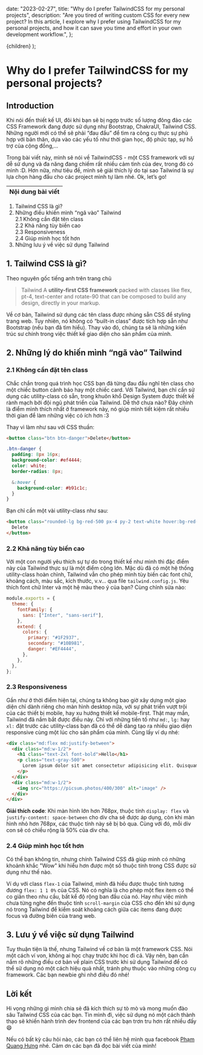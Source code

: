 
  date: "2023-02-27",
  title: "Why do I prefer TailwindCSS for my personal projects",
  description:
    "Are you tired of writing custom CSS for every new project? In this article, I explore why I prefer using TailwindCSS for my personal projects, and how it can save you time and effort in your own development workflow.",
};

  <ArticleLayout metadata={metadata}>{children}</ArticleLayout>
);

# Why do I prefer TailwindCSS for my personal projects?

## Introduction

Khi nói đến thiết kế UI, đôi khi bạn sẽ bị ngợp trước số lượng đông đảo các CSS Framework đang được sử dụng như Bootstrap, ChakraUI, Tailwind CSS. Những người mới có thể sẽ phải “đau đầu” để tìm ra công cụ thực sự phù hợp với bản thân, dựa vào các yếu tố như thời gian học, độ phức tạp, sự hỗ trợ của cộng đồng,...

Trong bài viết này, mình sẽ nói về TailwindCSS - một CSS framework với sự dễ sử dụng và đa năng đang chiếm rất nhiều cảm tình của dev, trong đó có mình :D. Hơn nữa, như tiêu đề, mình sẽ giải thích lý do tại sao Tailwind là sự lựa chọn hàng đầu cho các project mình tự làm nhé. Ok, let’s go!

| Nội dung bài viết |
| ----------------- |

1.  Tailwind CSS là gì?
2.  Những điều khiến mình “ngã vào” Tailwind\
    2.1 Không cần đặt tên class\
    2.2 Khả năng tùy biến cao\
    2.3 Responsiveness\
    2.4 Giúp mình học tốt hơn
3.  Những lưu ý về việc sử dụng Tailwind

## 1. Tailwind CSS là gì?

Theo nguyên gốc tiếng anh trên trang chủ

> Tailwind A **utility-first CSS framework** packed with classes like flex, pt-4, text-center and rotate-90 that can be composed to build any design, directly in your markup.

Về cơ bản, Tailwind sử dụng các tên class được nhúng sẵn CSS để styling trang web. Tuy nhiên, nó không có “built-in class” được tích hợp sẵn như Bootstrap (nếu bạn đã tìm hiểu). Thay vào đó, chúng ta sẽ là những kiến trúc sư chính trong việc thiết kế giao diện cho sản phẩm của mình.

## 2. Những lý do khiến mình “ngã vào” Tailwind

### 2.1 Không cần đặt tên class

Chắc chắn trong quá trình học CSS bạn đã từng đau đầu nghĩ tên class cho một chiếc button cảnh báo hay một chiếc card. Với Tailwind, bạn chỉ cần sử dụng các utility-class có sẵn, trong khuôn khổ Design System được thiết kế rành mạch bởi đội ngũ phát triển của Tailwind. Dễ thở chưa nào? Đây chính là điểm mình thích nhất ở framework này, nó giúp mình tiết kiệm rất nhiều thời gian để làm những việc có ích hơn :3

Thay vì làm như sau với CSS thuần:

```html
<button class="btn btn-danger">Delete</button>
```

```css
.btn-danger {
  padding: 8px 16px;
  background-color: #ef4444;
  color: white;
  border-radius: 8px;

  &:hover {
    background-color: #b91c1c;
  }
}
```

Bạn chỉ cần một vài utility-class như sau:

```html
<button class="rounded-lg bg-red-500 px-4 py-2 text-white hover:bg-red-700">
  Delete
</button>
```

### 2.2 Khả năng tùy biến cao

Với một con người yêu thích sự tự do trong thiết kế như mình thì đặc điểm này của Tailwind thực sự là một điểm cộng lớn. Mặc dù đã có một hệ thống utility-class hoàn chỉnh, Tailwind vẫn cho phép mình tùy biến các font chữ, khoảng cách, màu sắc, kích thước, v.v... qua file `tailwind.config.js`. Yêu thích font chữ Inter và một hệ màu theo ý của bạn? Cùng chỉnh sửa nào:

```js
module.exports = {
  theme: {
    fontFamily: {
      sans: ["Inter", "sans-serif"],
    },
    extend: {
      colors: {
        primary: "#1F2937",
        secondary: "#10B981",
        danger: "#EF4444",
      },
    },
  },
};
```

### 2.3 Responsiveness

Gần như ở thời điểm hiện tại, chúng ta không bao giờ xây dựng một giao diện chỉ dành riêng cho màn hình desktop nữa, với sự phát triển vượt trội của các thiết bị mobile, hay xu hướng thiết kế mobile-first. Thật may mắn, Tailwind đã nắm bắt được điều này. Chỉ với những tiền tố như `md:`, `lg:` hay `xl:` đặt trước các utility-class bạn đã có thể dễ dàng tạo ra nhiều giao diện responsive cùng một lúc cho sản phẩm của mình. Cùng lấy ví dụ nhé:

```html
<div class="md:flex md:justify-between">
  <div class="md:w-1/2">
    <h1 class="text-2xl font-bold">Hello</h1>
    <p class="text-gray-500">
      Lorem ipsum dolor sit amet consectetur adipisicing elit. Quisquam, quae.
    </p>
  </div>
  <div class="md:w-1/2">
    <img src="https://picsum.photos/400/300" alt="image" />
  </div>
</div>
```

**Giải thích code**: Khi màn hình lớn hơn 768px, thuộc tính `display: flex` và `justify-content: space-between` cho div cha sẽ được áp dụng, còn khi màn hình nhỏ hơn 768px, các thuộc tính này sẽ bị bỏ qua. Cùng với đó, mỗi div con sẽ có chiều rộng là 50% của div cha.

### 2.4 Giúp mình học tốt hơn

Có thể bạn không tin, nhưng chính Tailwind CSS đã giúp mình có những khoảnh khắc "Wow" khi hiểu hơn được một số thuộc tính trong CSS được sử dụng như thế nào.

Ví dụ với class `flex-1` của Tailwind, mình đã hiểu được thuộc tính tương đương `flex: 1 1 0%` của CSS. Nó có nghĩa là cho phép một flex item có thể co giãn theo nhu cầu, bất kể độ rộng ban đầu của nó. Hay như việc mình chưa từng nghe đến thuộc tính `scroll-margin` của CSS cho đến khi sử dụng nó trong Tailwind để kiểm soát khoảng cách giữa các items đang được focus và đường biên của trang web.

## 3. Lưu ý về việc sử dụng Tailwind

Tuy thuận tiện là thế, nhưng Tailwind về cơ bản là một framework CSS. Nói một cách ví von, không ai học chạy trước khi học đi cả. Vậy nên, bạn cần nắm rõ những điều cơ bản về plain CSS trước khi sử dụng Tailwind để có thể sử dụng nó một cách hiệu quả nhất, tránh phụ thuộc vào những công cụ framework. Các bạn newbie ghi nhớ điều đó nhé!

## Lời kết

Hi vọng những gì mình chia sẻ đã kích thích sự tò mò và mong muốn đào sâu Tailwind CSS của các bạn. Tin mình đi, việc sử dụng nó một cách thành thạo sẽ khiến hành trình dev frontend của các bạn trơn tru hơn rất nhiều đấy 😄

Nếu có bất kỳ câu hỏi nào, các bạn có thể liên hệ mình qua facebook [Phạm Quang Hưng](https://www.facebook.com/hung.pq3007/) nhé. Cảm ơn các bạn đã đọc bài viết của mình!

